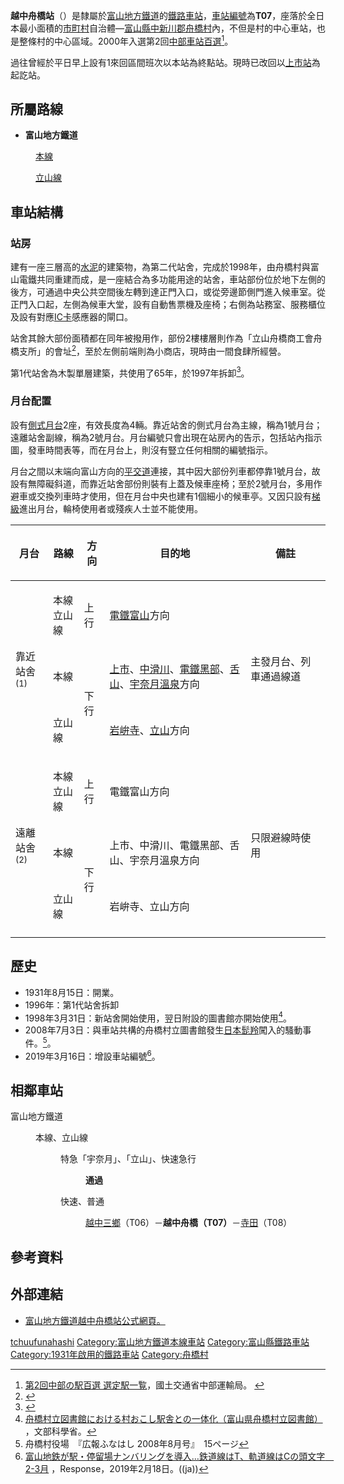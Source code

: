 {{日本車站資訊
|公司色     = darkorange
|文字色     =
|站名       = 越中舟橋站
|圖片       = Etchu-funahashi-station 2018.jpg
|pxl        = 
|圖片說明   = 兼備村立圖書館及車站功能的越中舟橋站房（2018年9月）
|日文原名   = 越中舟橋
|平假名     = えっちゅうふなはし 
|羅馬拼音   = Etchū-Funahashi
|副站名     = 
|前一站     = T06 [[越中三鄉站|越中三鄉]]
|前一站距離 = 1.5
|後一站距離 = 1.3
|後一站     = [[寺田站_(富山縣)|寺田]] T08
|電報略號   = 
|車站編號   = T07
|所屬公司   = [[富山地方鐵道|富山地方鐵道]]（地鐵）
|所屬路線   = {{Color|#4682b4|■}}[[富山地方鐵道本線|富山地方鐵道本線]]
|距離       = 8.5
|起站       = [[電鐵富山站|電鐵富山]]
|所在地     = [[富山縣|富山縣]][[中新川郡|中新川郡]][[舟橋村|舟橋村]]竹內
|車站構造   = [[地面車站|地面車站]]
|月台配置   = 2面2線
|啟用年月日 = 1931年8月15日
|廢止年月日 =
|上下車人次 = 569<ref>[http://www.rilg.or.jp/004/h25/h25_12_01.pdf 地域に人を集めるための施策に関する調査研究]{{dead link|date=2018年4月 |bot=InternetArchiveBot |fix-attempted=yes }}，第98頁。</ref>
|統計年度   = 2011
|備註       = 平日站員配置站
}}

'''越中舟橋站'''（{{jpn|j=越中舟橋駅|hg=えっちゅうふなはしえき|rm=Etchū-funahashi eki|f=y}}）是隸屬於[[富山地方鐵道|富山地方鐵道]]的[[鐵路車站|鐵路車站]]，[[車站編號|車站編號]]為'''T07'''，座落於全日本最小面積的[[市町村|市町村]]自治體—[[富山縣|富山縣]][[中新川郡|中新川郡]][[舟橋村|舟橋村]]內，不但是村的中心車站，也是整條村的中心區域。2000年入選第2回[[中部車站百選|中部車站百選]]<ref>[http://www.mlit.go.jp/chubu/tetudo/tetudo2000.html 第2回中部の駅百選 選定駅一覧]，國土交通省中部運輸局。 {{webarchive|url=https://web.archive.org/web/20080915034242/http://www.mlit.go.jp/chubu/tetudo/tetudo2000.html |date=2008-09-15 }}</ref>。

過往曾經於平日早上設有1來回區間班次以本站為終點站。現時已改回以[[上市站|上市站]]為起訖站。

==所屬路線==
*'''富山地方鐵道'''
:{{Color|#4682b4|■}}[[富山地方鐵道本線|本線]]
:{{Color|#8AC75A|■}}[[立山線|立山線]]

==車站結構==
===站房===
建有一座三層高的[[水泥|水泥]]的建築物，為第二代站舍，完成於1998年，由舟橋村與富山電鐵共同重建而成，是一座結合為多功能用途的站舍，車站部份位於地下左側的後方，可通過中央公共空間後左轉到達正門入口，或從旁邊節側門進入候車室。從正門入口起，左側為候車大堂，設有自動售票機及座椅；右側為站務室、服務櫃位及設有對應[[IC卡|IC卡]]感應器的閘口。

站舍其餘大部份面積都在同年被撥用作{{link-ja|舟橋村立圖書館|舟橋村立図書館}}，部份2樓樓層則作為「立山舟橋商工會舟橋支所」的會址<ref>{{Cite web |url=http://www.vill.funahashi.toyama.jp/facility/library/kannai.html |title=舟橋村立圖書館平面圖。 |accessdate=2015-03-05 |archive-date=2015-02-22 |archive-url=https://web.archive.org/web/20150222182804/http://www.vill.funahashi.toyama.jp/facility/library/kannai.html |dead-url=no }}</ref>，至於左側前端則為小商店，現時由一間食肆所經營。

第1代站舍為木製單層建築，共使用了65年，於1997年拆卸<ref>{{Cite web |url=http://www.atw.ne.jp/~suwa_h/HokurikuEki/Eki/E_Funahashi/E_Funahashi.html |title=非官方車站介紹。 |accessdate=2015-03-06 |archive-date=2015-07-26 |archive-url=https://web.archive.org/web/20150726021232/http://www.atw.ne.jp/~suwa_h/HokurikuEki/Eki/E_Funahashi/E_Funahashi.html |dead-url=no }}</ref>。

=== 月台配置 ===
設有[[側式月台|側式月台]]2座，有效長度為4輛。靠近站舍的側式月台為主線，稱為1號月台；遠離站舍副線，稱為2號月台。月台編號只會出現在站房內的告示，包括站內指示圖，發車時間表等，而在月台上，則沒有豎立任何相關的編號指示。

月台之間以末端向富山方向的[[平交道|平交道]]連接，其中因大部份列車都停靠1號月台，故設有無障礙斜道，而靠近站舍部份則裝有上蓋及候車座椅；至於2號月台，多用作避車或交換列車時才使用，但在月台中央也建有1個細小的候車亭。又因只設有[[梯級|梯級]]進出月台，輪椅使用者或殘疾人士並不能使用。

{| class="wikitable" rules="rows"
|-
!月台!!路線!!方向!!目的地!!備註
|-
!rowspan=3|靠近站舍<br><small>(1)</small>
|{{Color|#4682b4|■}}本線<br>{{Color|#8AC75A|■}}立山線
|上行
|[[電鐵富山站|電鐵富山]]方向
|rowspan=3|主發月台、列車通過線道
|-
|{{Color|#4682b4|■}}本線
|rowspan=2|下行
|[[上市站|上市]]、[[中滑川站|中滑川]]、[[電鐵黑部站|電鐵黑部]]、[[舌山站|舌山]]、[[宇奈月溫泉站|宇奈月溫泉]]方向
|-
|{{Color|#8AC75A|■}}立山線
|[[岩峅寺站|岩峅寺]]、[[立山站|立山]]方向
|-
!rowspan=3|遠離站舍<br><small>(2)</small>
|{{Color|#4682b4|■}}本線<br>{{Color|#8AC75A|■}}立山線
|上行
|電鐵富山方向
|rowspan=3|只限避線時使用
|-
|{{Color|#4682b4|■}}本線
|rowspan=2|下行
|上市、中滑川、電鐵黑部、舌山、宇奈月溫泉方向
|-
|{{Color|#8AC75A|■}}立山線
|岩峅寺、立山方向
|-
|}

==歷史==
*1931年8月15日：開業。
*1996年：第1代站舍拆卸
*1998年3月31日：新站舍開始使用，翌日附設的圖書館亦開始使用<ref>[http://www.mext.go.jp/a_menu/shougai/tosho/houkoku/06040715/012.htm 舟橋村立図書館における村おこし駅舎との一体化（富山県舟橋村立図書館）] {{Wayback|url=http://www.mext.go.jp/a_menu/shougai/tosho/houkoku/06040715/012.htm |date=20150402142011 }}，文部科學省。</ref>。
*2008年7月3日：與車站共構的舟橋村立圖書館發生[[日本髭羚|日本髭羚]]闖入的騷動事件。<ref>舟橋村役場　『広報ふなはし 2008年8月号』　15ページ</ref>。
*2019年3月16日：增設車站編號<ref>[https://response.jp/article/2019/02/18/319250.html 富山地鉄が駅・停留場ナンバリングを導入…鉄道線はT、軌道線はCの頭文字　2-3月] {{Wayback|url=https://response.jp/article/2019/02/18/319250.html |date=20190806173759 }}，Response，2019年2月18日。((ja))</ref>。

==相鄰車站==
;富山地方鐵道
:{{Color|#4682b4|■}}本線、{{Color|#8AC75A|■}}立山線
::特急「宇奈月」、「立山」、快速急行
:::'''通過'''
::快速、普通
::: [[越中三鄉站|越中三鄉]]（T06）－'''越中舟橋（T07）'''－[[寺田站_(富山縣)|寺田]]（T08）

==參考資料==
{{reflist}}

==外部連結==
*[http://www.chitetsu.co.jp/?station_info=%E8%B6%8A%E4%B8%AD%E8%88%9F%E6%A9%8B%E9%A7%85 富山地方鐵道越中舟橋站公式網頁。] {{Wayback|url=http://www.chitetsu.co.jp/?station_info=%E8%B6%8A%E4%B8%AD%E8%88%9F%E6%A9%8B%E9%A7%85 |date=20150321165629 }}{{ja}}

{{富山地方鐵道本線}}
{{富山地方鐵道立山線}}
{{中部車站百選}}
{{Commonscat|Etchū-Funahashi Station}}
{{DEFAULTSORT:Etchu-Funahashi}}
[[Category:日本鐵路車站_E|tchuufunahashi]]
[[Category:富山地方鐵道本線車站|Category:富山地方鐵道本線車站]]
[[Category:富山縣鐵路車站|Category:富山縣鐵路車站]]
[[Category:1931年啟用的鐵路車站|Category:1931年啟用的鐵路車站]]
[[Category:舟橋村|Category:舟橋村]]